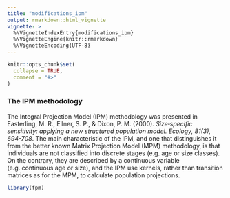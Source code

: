 ```yaml
---
title: "modifications_ipm"
output: rmarkdown::html_vignette
vignette: >
  %\VignetteIndexEntry{modifications_ipm}
  %\VignetteEngine{knitr::rmarkdown}
  %\VignetteEncoding{UTF-8}
---
```


```r
knitr::opts_chunk$set(
  collapse = TRUE,
  comment = "#>"
)
```


### The IPM methodology

The Integral Projection Model (IPM) methodology was presented in Easterling, M. R., Ellner, S. P., & Dixon, P. M. (2000). *Size‐specific sensitivity: applying a new structured population model. Ecology, 81(3), 694-708*. The main characteristic of the IPM, and one that distinguishes it from the better known Matrix Projection Model (MPM) methodology, is that individuals are not classified into discrete stages (e.g. age or size classes). On the contrary, they are described by a continuous variable (e.g. continuous age or size), and the IPM use kernels, rather than transition matrices as for the MPM, to calculate population projections.




```r
library(fpm)
```
